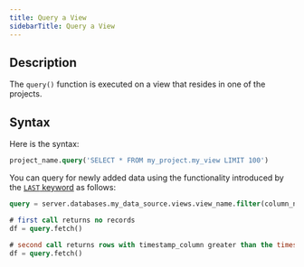 ```yaml
---
title: Query a View
sidebarTitle: Query a View
---
```


## Description

The `query()` function is executed on a view that resides in one of the projects.

## Syntax

Here is the syntax:

```sql
project_name.query('SELECT * FROM my_project.my_view LIMIT 100')
```

You can query for newly added data using the functionality introduced by the [`LAST` keyword](/kozmodb_sql/sql/create/jobs#last) as follows:

```sql
query = server.databases.my_data_source.views.view_name.filter(column_name='value').track('timestamp_column')

# first call returns no records
df = query.fetch()

# second call returns rows with timestamp_column greater than the timestamp of a previous fetch
df = query.fetch()
```

